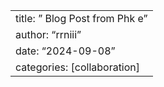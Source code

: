 ---
title: " Blog Post from Phk e"
author: "rrniii"
date: "2024-09-08"
categories: [collaboration]
---